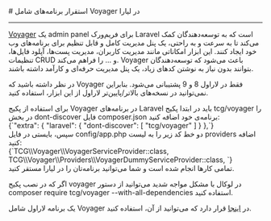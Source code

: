 

<Layout>
<Head>
<title>مستندات استقرار برنامه‌های Laravel Voyager - لیارا</title>
<meta property="og:title" content="مستندات خدمات رایانش ابری لیارا" />
<meta property="og:description" content="مستندات مربوط به استقرار Laravel Voyager در پلتفرم Laravel در لیارا"  />
</Head>
# استقرار برنامه‌های شامل Voyager در لیارا
<hr className="mb-2" />
<a href="https://voyager.devdojo.com/" className="text-[#2196f3] ">Voyager</a> یک admin panel برای فریم‌ورک Laravel است که به توسعه‌دهندگان کمک می‌کند تا به سرعت و به راحتی، یک پنل مدیریت کامل و قابل تنظیم برای برنامه‌های وب خود ایجاد کنند.
این ابزار امکاناتی مانند مدیریت کاربران، مدیریت پست‌ها، آپلود فایل‌ها، تنظیمات CRUD  و ... را فراهم می‌کند. Voyager باعث می‌شود که توسعه‌دهندگان بتوانند بدون نیاز به نوشتن کدهای زیاد، یک پنل مدیریت حرفه‌ای و کارآمد داشته باشند.

<div className='h-2'/>
<Alert variant="error">
<p>
در نظر داشته باشید که Voyager فقط در لاراول 8 و 9 پشتیبانی می‌شود. بنابراین نمی‌توانید
در نسخه‌های بالاتر/پایین‌تر لاراول از این ابزار، استفاده کنید.
</p>
</Alert>
<div className='h-2'/>
برای استفاده از پکیج Voyager در برنامه‌های Laravel باید در ابتدا پکیج <Important>tcg/voyager</Important> را در بخش <Important>dont-discover</Important> فایل <Important>composer.json</Important> برنامه‌ی خود اضافه کنید:

<div className="h-2" />
<div dir='ltr'>
    <Highlight className="json">
        {`"extra": {
    "laravel": {
        "dont-discover": [
            "tcg/voyager"
        ]
    }
},`}
    </Highlight>
</div>
<div className="h-2" />
سپس، بایستی در فایل <Important>config/app.php</Important> دو خط کد زیر را به لیست <Important>providers</Important> اضافه کنید:

<div className="h-2" />
<div dir='ltr'>
    <Highlight className="json">
        {`TCG\\Voyager\\VoyagerServiceProvider::class,
TCG\\Voyager\\Providers\\VoyagerDummyServiceProvider::class,
`}
    </Highlight>
</div>
<div className="h-2" />
تمامی کارها انجام شده است و شما می‌توانید برنامه‌تان را در لیارا مستقر کنید. 

<div className='h-2'/>
<Alert variant="info">
<p>
اگر که در نصب پکیج voyager در لوکال با مشکل مواجه شدید می‌توانید از دستور <Important>composer require tcg/voyager --with-all-dependencies</Important> استفاده کنید.
</p>
</Alert>
<Alert variant="success">
<p>
یک برنامه لاراول شامل Voyager در <a href="https://github.com/liara-cloud/laravel-getting-started/tree/voyager" className="text-[#2196f3] ">اینجا</a> قرار دارد که می‌توانید از آن، استفاده کنید.
</p>
</Alert>

</Layout>
